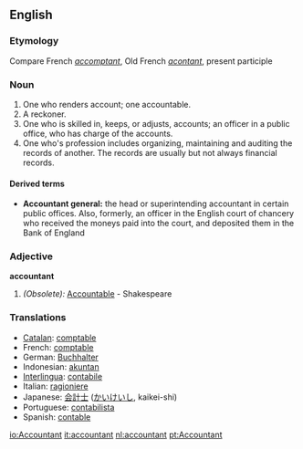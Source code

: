==English==

===Etymology===
Compare French ''[[accomptant]]'', Old French ''[[acontant]]'', present participle

===Noun===
{{en-noun-reg}}

# One who renders account; one accountable.
# A reckoner.
# One who is skilled in, keeps, or adjusts, accounts; an officer in a public office, who has charge of the accounts.
# One who's profession includes organizing, maintaining and auditing the records of another.  The records are usually but not always financial records.

====Derived terms====
*'''Accountant general:''' the head or superintending accountant in certain public offices. Also, formerly, an officer in the English court of chancery who received the moneys paid into the court, and deposited them in the Bank of England

===Adjective===
'''accountant'''

# ''(Obsolete):'' [[Accountable]] - Shakespeare

===Translations===
*[[Catalan]]: [[comptable]]
*French: [[comptable]]
*German: [[Buchhalter]]
*Indonesian: [[akuntan]]
*[[Interlingua]]: [[contabile]]
*Italian: [[ragioniere]]
*Japanese: [[会計士]] ([[かいけいし]], kaikei-shi)
*Portuguese: [[contabilista]]
*Spanish: [[contable]]

[[io:Accountant]]
[[it:accountant]]
[[nl:accountant]]
[[pt:Accountant]]